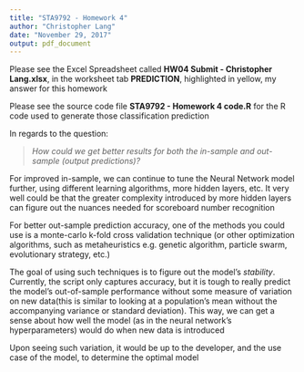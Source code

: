 ```yaml
---
title: "STA9792 - Homework 4"
author: "Christopher Lang"
date: "November 29, 2017"
output: pdf_document
---
```


Please see the Excel Spreadsheet called **HW04 Submit - Christopher Lang.xlsx**, in the worksheet tab **PREDICTION**, highlighted in yellow, my answer for this homework

Please see the source code file **STA9792 - Homework 4 code.R** for the R code used to generate those classification prediction

In regards to the question:

> *How could we get better results for both the in-sample and out-sample (output predictions)?*

For improved in-sample, we can continue to tune the Neural Network model further, using different learning algorithms, more hidden layers, etc. It very well could be that the greater complexity introduced by more hidden layers can figure out the nuances needed for scoreboard number recognition

For better out-sample prediction accuracy, one of the methods you could use is a monte-carlo k-fold cross validation technique (or other optimization algorithms, such as metaheuristics e.g. genetic algorithm, particle swarm, evolutionary strategy, etc.)

The goal of using such techniques is to figure out the model's *stability*. Currently, the script only captures accuracy, but it is tough to really predict the model's out-of-sample performance without some measure of variation on new data(this is similar to looking at a population's mean without the accompanying variance or standard deviation). This way, we can get a sense about how well the model (as in the neural network's hyperparameters) would do when new data is introduced

Upon seeing such variation, it would be up to the developer, and the use case of the model, to determine the optimal model
